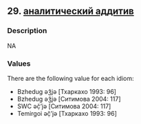 ## 29. <a href =  'https://agricolamz.github.io/The_Circassian_Isoglosses_Database/29.html'>аналитический аддитив</a>
### Description

NA


### Values
There are the following value for each idiom:

* Bzhedug əǯjə [Тхаркахо 1993: 96]
* Bzhedug əǯjə [Ситимова 2004: 117]
* SWC əč̣’jə [Ситимова 2004: 117]
* Temirgoi əč̣’jə [Тхаркахо 1993: 96]

